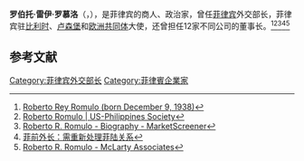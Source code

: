 '''罗伯托·雷伊·罗慕洛'''（{{lang-en|'''Roberto Rey Romulo'''}}，{{bd|1938年|12月9日||catIdx=J}}），是菲律宾的商人、政治家，曾任[[菲律宾|菲律宾]]外交部长，菲律宾驻[[比利时|比利时]]、[[卢森堡|卢森堡]]和[[欧洲共同体|欧洲共同体]]大使，还曾担任12家不同公司的董事长。<ref>[https://prabook.com/web/roberto_rey.romulo/260532 Roberto Rey Romulo (born December 9, 1938)]</ref><ref>[https://www.usphsociety.org/tag/roberto-romulo/ Roberto Romulo | US-Philippines Society]</ref><ref>[https://www.marketscreener.com/business-leaders/Roberto-Romulo-0842C7-E/biography/ Roberto R. Romulo - Biography - MarketScreener]</ref><ref>[https://quweinews.com/news/f94196706f0a08303c9fcd5e8a6a7397de7e73fd0caf77afeaf9391781f61708 菲前外长：需重新处理菲陆关系]</ref><ref>[https://maglobal.com/zh-hans/team/roberto-r-romulo/ Roberto R. Romulo - McLarty Associates]</ref>

== 参考文献 ==
{{Reflist}}

[[Category:菲律宾外交部长|Category:菲律宾外交部长]]
[[Category:菲律賓企業家|Category:菲律賓企業家]]